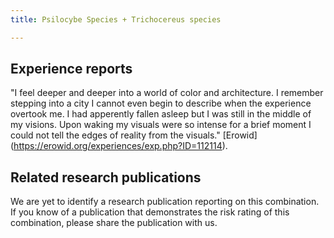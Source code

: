 ---
title: Psilocybe Species + Trichocereus species

---

## Experience reports

"I feel deeper and deeper into a world of color and architecture. I remember stepping into a city I cannot even begin to describe when the experience overtook me. I had apperently fallen asleep but I was still in the middle of my visions. Upon waking my visuals were so intense for a brief moment I could not tell the edges of reality from the visuals." [Erowid] (https://erowid.org/experiences/exp.php?ID=112114).


## Related research publications

We are yet to identify a research publication reporting on this combination. If you know of a publication that demonstrates the risk rating of this combination, please share the publication with us.



